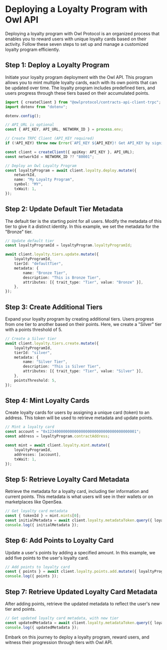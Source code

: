 # Deploying a Loyalty Program with Owl API

Deploying a loyalty program with Owl Protocol is an organized process that enables you to reward users with unique loyalty cards based on their activity. Follow these seven steps to set up and manage a customized loyalty program efficiently.

## Step 1: Deploy a Loyalty Program

Initiate your loyalty program deployment with the Owl API. This program allows you to mint multiple loyalty cards, each with its own points that can be updated over time. The loyalty program includes predefined tiers, and users progress through these tiers based on their accumulated points.

```typescript
import { createClient } from "@owlprotocol/contracts-api-client-trpc";
import dotenv from "dotenv";

dotenv.config();

// API_URL is optional
const { API_KEY, API_URL, NETWORK_ID } = process.env;

// Create TRPC Client (API_KEY required)
if (!API_KEY) throw new Error(`API_KEY ${API_KEY}! Get API_KEY by signing up and adding it to .env file`);

const client = createClient({ apiKey: API_KEY }, API_URL);
const networkId = NETWORK_ID ?? "80001";

// Deploy an Owl Loyalty Program
const loyaltyProgram = await client.loyalty.deploy.mutate({
    networkId,
    name: "My Loyalty Program",
    symbol: "MY",
    txWait: 1,
});
```

## Step 2: Update Default Tier Metadata

The default tier is the starting point for all users. Modify the metadata of this tier to give it a distinct identity. In this example, we set the metadata for the "Bronze" tier.

```typescript
// Update default tier
const loyaltyProgramId = loyaltyProgram.loyaltyProgramId;

await client.loyalty.tiers.update.mutate({
    loyaltyProgramId,
    tierId: "defaultTier",
    metadata: {
        name: "Bronze Tier",
        description: "This is Bronze Tier",
        attributes: [{ trait_type: "Tier", value: "Bronze" }],
    },
});
```

## Step 3: Create Additional Tiers

Expand your loyalty program by creating additional tiers. Users progress from one tier to another based on their points. Here, we create a "Silver" tier with a points threshold of 5.

```typescript
// Create a Silver tier
await client.loyalty.tiers.create.mutate({
    loyaltyProgramId,
    tierId: "silver",
    metadata: {
        name: "Silver Tier",
        description: "This is Silver Tier",
        attributes: [{ trait_type: "Tier", value: "Silver" }],
    },
    pointsThreshold: 5,
});
```

## Step 4: Mint Loyalty Cards

Create loyalty cards for users by assigning a unique card (token) to an address. This token will be used to retrieve metadata and update points.

```typescript
// Mint a loyalty card
const account = "0x1234000000000000000000000000000000000001";
const address = loyaltyProgram.contractAddress;

const mint = await client.loyalty.mint.mutate({
    loyaltyProgramId,
    addresses: [account],
    txWait: 1,
});
```

## Step 5: Retrieve Loyalty Card Metadata

Retrieve the metadata for a loyalty card, including tier information and current points. This metadata is what users will see in their wallets or on marketplaces like OpenSea.

```typescript
// Get loyalty card metadata
const { tokenId } = mint.mints[0];
const initialMetadata = await client.loyalty.metadataToken.query({ loyaltyProgramId, tokenId });
console.log({ initialMetadata });
```

## Step 6: Add Points to Loyalty Card

Update a user's points by adding a specified amount. In this example, we add five points to the user's loyalty card.

```typescript
// Add points to loyalty card
const { points } = await client.loyalty.points.add.mutate({ loyaltyProgramId, tokenId, points: 5 });
console.log({ points });
```

## Step 7: Retrieve Updated Loyalty Card Metadata

After adding points, retrieve the updated metadata to reflect the user's new tier and points.

```typescript
// Get updated loyalty card metadata, with new tier
const updatedMetadata = await client.loyalty.metadataToken.query({ loyaltyProgramId, tokenId });
console.log({ updatedMetadata });
```

Embark on this journey to deploy a loyalty program, reward users, and witness their progression through tiers with Owl API.
